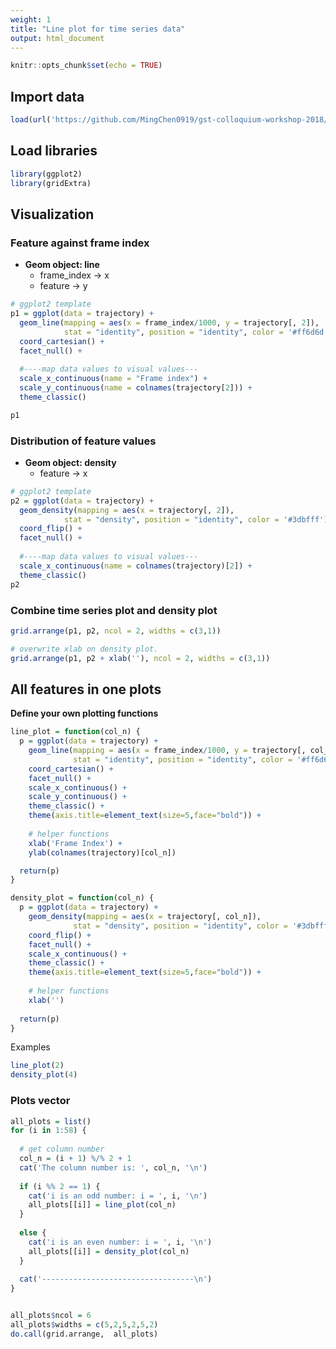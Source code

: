 ```yaml
---
weight: 1
title: "Line plot for time series data"
output: html_document
---
```


<style>
pre code, pre, code {
  white-space: pre !important;
  overflow-x: scroll !important;
  word-break: keep-all !important;
  word-wrap: initial !important;
}
</style>

```r
knitr::opts_chunk$set(echo = TRUE)
```


## Import data

```r
load(url('https://github.com/MingChen0919/gst-colloquium-workshop-2018/raw/master/content/S2-datasets/datasets.RData'))
```

## Load libraries

```r
library(ggplot2)
library(gridExtra)
```


## Visualization

### Feature against frame index

* **Geom object: line**
    + frame_index -> x
    + feature -> y

```r
# ggplot2 template
p1 = ggplot(data = trajectory) +
  geom_line(mapping = aes(x = frame_index/1000, y = trajectory[, 2]), 
            stat = "identity", position = "identity", color = '#ff6d6d') +
  coord_cartesian() +
  facet_null() +
  
  #----map data values to visual values---
  scale_x_continuous(name = "Frame index") +
  scale_y_continuous(name = colnames(trajectory[2])) +
  theme_classic()

p1
```

### Distribution of feature values

* **Geom object: density**
    + feature -> x
    
```r
# ggplot2 template
p2 = ggplot(data = trajectory) +
  geom_density(mapping = aes(x = trajectory[, 2]), 
            stat = "density", position = "identity", color = '#3dbfff') +
  coord_flip() +
  facet_null() +
  
  #----map data values to visual values---
  scale_x_continuous(name = colnames(trajectory)[2]) +
  theme_classic()
p2
```


### Combine time series plot and density plot

```r
grid.arrange(p1, p2, ncol = 2, widths = c(3,1))

# overwrite xlab on density plot.
grid.arrange(p1, p2 + xlab(''), ncol = 2, widths = c(3,1))
```



## All features in one plots

**Define your own plotting functions**

```r
line_plot = function(col_n) {
  p = ggplot(data = trajectory) +
    geom_line(mapping = aes(x = frame_index/1000, y = trajectory[, col_n]), 
              stat = "identity", position = "identity", color = '#ff6d6d') +
    coord_cartesian() +
    facet_null() +
    scale_x_continuous() +
    scale_y_continuous() +
    theme_classic() +
    theme(axis.title=element_text(size=5,face="bold")) +
    
    # helper functions
    xlab('Frame Index') +
    ylab(colnames(trajectory)[col_n])

  return(p)
}

density_plot = function(col_n) {
  p = ggplot(data = trajectory) +
    geom_density(mapping = aes(x = trajectory[, col_n]), 
              stat = "density", position = "identity", color = '#3dbfff') +
    coord_flip() +
    facet_null() +
    scale_x_continuous() +
    theme_classic() +
    theme(axis.title=element_text(size=5,face="bold")) +
    
    # helper functions
    xlab('')
    
  return(p)
}
```

Examples

```r
line_plot(2)
density_plot(4)
```

### Plots vector

```r
all_plots = list()
for (i in 1:58) {
  
  # get column number
  col_n = (i + 1) %/% 2 + 1
  cat('The column number is: ', col_n, '\n')
  
  if (i %% 2 == 1) {
    cat('i is an odd number: i = ', i, '\n')
    all_plots[[i]] = line_plot(col_n)
  }
  
  else {
    cat('i is an even number: i = ', i, '\n')
    all_plots[[i]] = density_plot(col_n)
  }
  
  cat('----------------------------------\n')
}


all_plots$ncol = 6
all_plots$widths = c(5,2,5,2,5,2)
do.call(grid.arrange,  all_plots)
```

